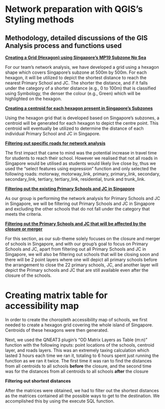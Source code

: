 # Network preparation with QGIS's Styling methods

## Methodology, detailed discussions of the GIS Analysis process and functions used

[**Creating a Grid (Hexagon) using Singapore's MP19 Subzone No Sea**]{.underline}

For our team's network analysis, we have developed a grid using a hexagon shape which covers Singapore's subzone at 500m by 500m. For each hexagon, it will be utilized to depict the shortest distance to reach the nearest Primary School and JC. The shorter the distance, and if it falls under the category of a shorter distance (e.g., 0 to 100m) that is classified using Symbology, the denser the colour (e.g., Green) which will be highlighted on the hexagon. 

[**Creating a centroid for each hexagon present in Singapore's Subzones**]{.underline}

Using the hexagon grid that is developed based on Singapore's subzones, a centroid will be generated for each hexagon to depict the centre point. This centroid will eventually be utilized to determine the distance of each individual Primary School and JC in Singapore.

[**Filtering out specific roads for network analysis**]{.underline}

The first impact that came to mind was the potential increase in travel time for students to reach their school. However we realised that not all roads in Singapore would be utilised as students would likely live close by, thus we used the "select features using expression" function and only selected the following roads: motorway, motorway_link, primary, primary_link, secondary, secondary_link, tertiary, tertiary_link, residential, trunk and trunk_link.

[**Filtering out the existing Primary Schools and JC in Singapore**]{.underline}

As our group is performing the network analysis for Primary Schools and JC in Singapore, we will be filtering out Primary Schools and JC in Singapore and excluding the other schools that do not fall under the category that meets the criteria. 

[**Filtering out the Primary Schools and JC that will be affected by the closure or merger**]{.underline}

For this section, as our sub-theme solely focuses on the closure and merger of schools in Singapore, and with our group's goal to focus on Primary Schools and JC, apart from filtering out all Primary Schools and JC in Singapore, we will also be filtering out schools that will be closing soon and there will be 2 point layers where one will depict all primary schools before the arrangement to close the 22 primary schools, JC, and another layer will depict the Primary schools and JC that are still available even after the closure of the schools. 

# Creating matrix table for accessibility map

In order to create the choropleth accessibility map of schools, we first needed to create a hexagon grid covering the whole island of Singapore. Centroids of these hexagons were then generated.

Next, we used the QNEAT3 plugin's "OD Matrix Layers as Table (m:n)" function with the following inputs: point locations of the schools, centroid layer, and roads layers. This was an extremely taxing calculation which lasted 3 hours each time we ran it, totaling to 6 hours spent just running the function as we ran it twice. The first time it was ran to find the distances from all centroids to all schools **before** the closure, and the second time was for the distances from all centroids to all schools **after** the closure

**Filtering out shortest distances**

After the matrices were obtained, we had to filter out the shortest distances as the matrices contained all the possible ways to get to the destination. We accomplished this by using the execute SQL function.
